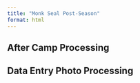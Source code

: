 ```yaml
---
title: "Monk Seal Post-Season"
format: html
---
```


## After Camp Processing

## Data Entry Photo Processing
